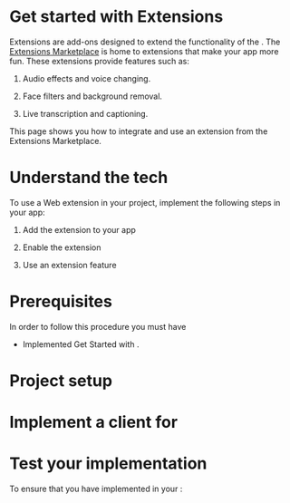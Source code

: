 


# Get started with Extensions

Extensions are add-ons designed to extend the functionality of the <Vg k="VSDK" />. The [Extensions Marketplace](https://www.agora.io/en/agora-extensions-marketplace/) is
home to extensions that make your app more fun. These extensions provide features such as:

1.  Audio effects and voice changing.

2.  Face filters and background removal.

3.  Live transcription and captioning.

This page shows you how to integrate and use an extension from the <Vg k="COMPANY" /> Extensions Marketplace.

# Understand the tech

To use a Web extension in your <Vg k="COMPANY" /> project, implement the following steps in your app:

1.  Add the extension to your app

2.  Enable the extension

3.  Use an extension feature

# Prerequisites

In order to follow this procedure you must have 

- Implemented <Link to="../get-started/get-started-sdk?platform={{platform.PATH}}">Get Started with <Vpd k="NAME"/></Link>.

<ProjectPrerequisites/>

# Project setup

<ProjectSetup/>

# Implement a client for <Vpd k="NAME"/>

<ProjectImplement/>

# Test your implementation

To ensure that you have implemented <Vg k="RTEE"/> in your <Vpl k="CLIENT" />:

<ProjectTest/>
